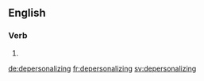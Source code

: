 ==English==

===Verb===
{{head|en|present participle}}

# {{present participle of|depersonalize|lang=en|nocat=1}}

[[de:depersonalizing]]
[[fr:depersonalizing]]
[[sv:depersonalizing]]